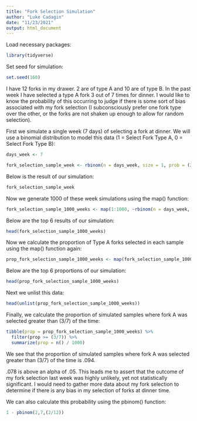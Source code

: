 ```yaml
---
title: "Fork Selection Simulation"
author: "Luke Cadagin"
date: "11/23/2021"
output: html_document
---
```


Load necessary packages:

```r
library(tidyverse)
```

Set seed for simulation:

```r
set.seed(160)
```

I have 12 forks in my drawer.  2 are of type A and 10 are of type B.  In the past week I have selected a type A fork 3 out of 7 times for dinner.  I would like to know the probability of this occurring to judge if there is some sort of bias associated with my fork selection (I subconsciously prefer one fork type over the other, or the forks are not shaken up enough to allow for random selection).

First we simulate a single week (7 days) of selecting a fork at dinner.  We will use a binomial distribution to model this data (1 = Select Fork Type A, 0 = Select Fork Type B):

```r
days_week <- 7

fork_selection_sample_week <- rbinom(n = days_week, size = 1, prob = (2/12))
```

Below is the result of our simulation:

```r
fork_selection_sample_week
```

Now we generate 1000 of these week simulations using the map() function:

```r
fork_selection_sample_1000_weeks <- map(1:1000, ~rbinom(n = days_week, size = 1, prob = (2/12)))
```

Below are the top 6 results of our simulation:

```r
head(fork_selection_sample_1000_weeks)
```

Now we calculate the proportion of Type A forks selected in each sample using the map() function again:

```r
prop_fork_selection_sample_1000_weeks <- map(fork_selection_sample_1000_weeks, ~sum(.) / length(.))
```

Below are the top 6 proportions of our simulation:

```r
head(prop_fork_selection_sample_1000_weeks)
```

Next we unlist this data:

```r
head(unlist(prop_fork_selection_sample_1000_weeks))
```

Finally, we calculate the proportion of simulated samples where fork A was selected greater than (3/7) of the time:

```r
tibble(prop = prop_fork_selection_sample_1000_weeks) %>% 
  filter(prop >= (3/7)) %>% 
  summarize(prop = n() / 1000)
```

We see that the proportion of simulated samples where fork A was selected greater than (3/7) of the time is .094.

.078 is above an alpha of .05.  This leads me to assert that the outcome of my fork selection last week was highly unlikely, yet not statistically significant.  I would need to gather more data about my fork selection to determine if there is any bias in my selection of forks at dinner time.

We can also calculate this probability using the pbinom() function:

```r
1 - pbinom(2,7,(2/12))
```

